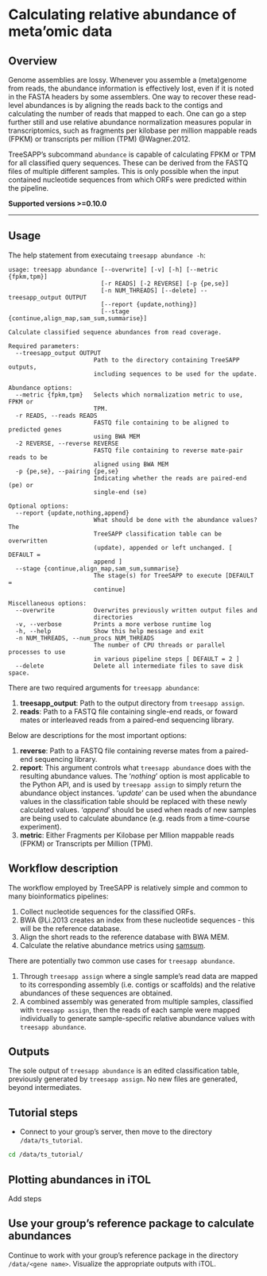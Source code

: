 # Calculating relative abundance of meta'omic data

## Overview

Genome assemblies are lossy. Whenever you assemble a (meta)genome from reads, the abundance information is effectively lost, even if it is noted in the FASTA headers by some assemblers. One way to recover these read-level abundances is by aligning the reads back to the contigs and calculating the number of reads that mapped to each. One can go a step further still and use relative abundance normalization measures popular in transcriptomics, such as fragments per kilobase per million mappable reads (FPKM) or transcripts per million (TPM) @Wagner.2012.

TreeSAPP's subcommand `abundance` is capable of calculating FPKM or TPM for all classified query sequences. These can be derived from the FASTQ files of multiple different samples. This is only possible when the input contained nucleotide sequences from which ORFs were predicted within the pipeline.

**Supported versions \>=0.10.0**

------------------------------------------------------------------------

## Usage

The help statement from executaing `treesapp abundance -h`:

    usage: treesapp abundance [--overwrite] [-v] [-h] [--metric {fpkm,tpm}]
                              [-r READS] [-2 REVERSE] [-p {pe,se}]
                              [-n NUM_THREADS] [--delete] --treesapp_output OUTPUT
                              [--report {update,nothing}]
                              [--stage {continue,align_map,sam_sum,summarise}]

    Calculate classified sequence abundances from read coverage.

    Required parameters:
      --treesapp_output OUTPUT
                            Path to the directory containing TreeSAPP outputs,
                            including sequences to be used for the update.

    Abundance options:
      --metric {fpkm,tpm}   Selects which normalization metric to use, FPKM or
                            TPM.
      -r READS, --reads READS
                            FASTQ file containing to be aligned to predicted genes
                            using BWA MEM
      -2 REVERSE, --reverse REVERSE
                            FASTQ file containing to reverse mate-pair reads to be
                            aligned using BWA MEM
      -p {pe,se}, --pairing {pe,se}
                            Indicating whether the reads are paired-end (pe) or
                            single-end (se)

    Optional options:
      --report {update,nothing,append}
                            What should be done with the abundance values? The
                            TreeSAPP classification table can be overwritten
                            (update), appended or left unchanged. [ DEFAULT =
                            append ]
      --stage {continue,align_map,sam_sum,summarise}
                            The stage(s) for TreeSAPP to execute [DEFAULT =
                            continue]

    Miscellaneous options:
      --overwrite           Overwrites previously written output files and
                            directories
      -v, --verbose         Prints a more verbose runtime log
      -h, --help            Show this help message and exit
      -n NUM_THREADS, --num_procs NUM_THREADS
                            The number of CPU threads or parallel processes to use
                            in various pipeline steps [ DEFAULT = 2 ]
      --delete              Delete all intermediate files to save disk space.

There are two required arguments for `treesapp abundance`:

1.  **treesapp_output**: Path to the output directory from `treesapp assign`.
2.  **reads**: Path to a FASTQ file containing single-end reads, or foward mates or interleaved reads from a paired-end sequencing library.

Below are descriptions for the most important options:

1.  **reverse**: Path to a FASTQ file containing reverse mates from a paired-end sequencing library.
2.  **report**: This argument controls what `treesapp abundance` does with the resulting abundance values. The '*nothing*' option is most applicable to the Python API, and is used by `treesapp assign` to simply return the abundance object instances. '*update*' can be used when the abundance values in the classification table should be replaced with these newly calculated values. '*append*' should be used when reads of new samples are being used to calculate abundance (e.g. reads from a time-course experiment).
3.  **metric**: Either Fragments per Kilobase per Mllion mappable reads (FPKM) or Transcripts per Million (TPM).

## Workflow description

The workflow employed by TreeSAPP is relatively simple and common to many bioinformatics pipelines:

1.  Collect nucleotide sequences for the classified ORFs.
2.  BWA @Li.2013 creates an index from these nucleotide sequences - this will be the reference database.
3.  Align the short reads to the reference database with BWA MEM.
4.  Calculate the relative abundance metrics using [samsum](https://github.com/hallamlab/samsum).

There are potentially two common use cases for `treesapp abundance`.

1.  Through `treesapp assign` where a single sample's read data are mapped to its corresponding assembly (i.e. contigs or scaffolds) and the relative abundances of these sequences are obtained.
2.  A combined assembly was generated from multiple samples, classified with `treesapp assign`, then the reads of each sample were mapped individually to generate sample-specific relative abundance values with `treesapp abundance`.

## Outputs

The sole output of `treesapp abundance` is an edited classification table, previously generated by `treesapp assign`. No new files are generated, beyond intermediates.

## Tutorial steps

-   Connect to your group's server, then move to the directory `/data/ts_tutorial`.

```bash
cd /data/ts_tutorial/
```

## Plotting abundances in iTOL

Add steps

## Use your group's reference package to calculate abundances

Continue to work with your group's reference package in the directory `/data/<gene name>`. Visualize the appropriate outputs with iTOL.
